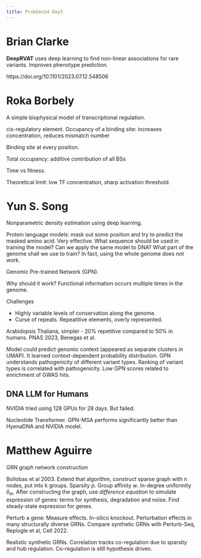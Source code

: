 ```yaml
---
title: ProbGen24 Day3
---
```


# Brian Clarke

**DeepRVAT** uses deep learning to find non-linear associations 
for rare variants. Improves phenotype prediction.

https://doi.org/10.1101/2023.07.12.548506

# Roka Borbely

A simple biophysical model of transcriptional regulation.

cis-regulatory element. 
Occupancy of a binding site: increases concentration, reduces mismatch number

Binding site at every position. 

Total occupancy: additive contribution of all BSs

Time vs fitness.

Theoretical limit: low TF concentration, sharp activation threshold.


# Yun S. Song

Nonparametric density estimation using deep learning. 

Protein language models: mask out some position and try to predict the masked amino acid.
Very effective. What sequence should be used in training the model?
Can we apply the same model to DNA?
What part of the genome shall we use to train?
In fact, using the whole genome does not work.

Genomic Pre-trained Network (GPN). 

Why should it work? Functional information occurs multiple times in the genome.

Challenges

- Highly variable levels of conservation along the genome.
- Curse of repeats. Repeatitive elements, overly represented.

Arabidopsis Thaliana, simpler - 20% repetitive compared to 50% in humans.
PNAS 2023, Benegas et al.

Model could predict genomic context (appeared as separate clusters in UMAP).
It learned context-dependent probability distribution. 
GPN understands pathogenicity of different variant types.
Ranking of variant types is correlated with pathogenicity.
Low GPN scores related to enrichment of GWAS hits.

## DNA LLM for Humans

NVIDIA tried using 128 GPUs for 28 days. But failed.

Nucleotide Transformer.
GPN-MSA performs significantly better than HyenaDNA and NVIDIA model. 

# Matthew Aguirre

GRN graph network construction

Bollobas et al 2003. 
Extend that algorithm, construct sparse graph with n nodes, put into k groups.
Sparsity $p$. Group affinity $w$. In-degree uniformity $\delta_{\textrm{in}}$.
After constructing the graph, use *difference equation* to simulate expression of genes:
terms for synthesis, degradation and noise. 
Find steady-state expression for genes.

Perturb a gene: Measure effects. In-silico knockout.
Perturbation effects in many structurally diverse GRNs.
Compare synthetic GRNs with Perturb-Seq, Replogle et al, Cell 2022.

Realistic synthetic GRNs. Correlation tracks co-regulation due to sparsity and hub regulation.
Co-regulation is still hypothesis driven.
